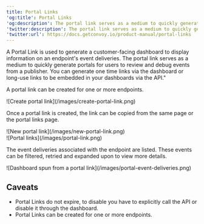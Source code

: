 ```yaml
---
title: Portal Links
'og:title': Portal Links
'og:description': The portal link serves as a medium to quickly generate portals for users to review and debug events from a publisher
'twitter:description': The portal link serves as a medium to quickly generate portals for users to review and debug events from a publisher
'twitter:url': https://docs.getconvoy.io/product-manual/portal-links
---
```


A Portal Link is used to generate a customer-facing dashboard to display information 
on an endpoint's event deliveries. The portal link serves as a medium to quickly generate
portals for users to review and debug events from a publisher. You can generate one 
time links via the dashboard or long-use links to be embedded in your dashboards via the API."

A portal link can be created for one or more endpoints.

<Frame>![Create portal link](/images/create-portal-link.png)</Frame>

Once a portal link is created, the link can be copied from the same page or the portal links page.

<Frame>![New portal link](/images/new-portal-link.png)</Frame>

<br/>

<Frame>![Portal links](/images/portal-link.png)</Frame>

The event deliveries associated with the endpoint are listed. These events can be filtered, retried and expanded upon to view more details.

<Frame>![Dashboard spun from a portal link](/images/portal-event-deliveries.png)</Frame>

## Caveats

-  Portal Links do not expire, to disable you have to explicitly call the API or disable it through the dashboard.
-  Portal Links can be created for one or more endpoints.